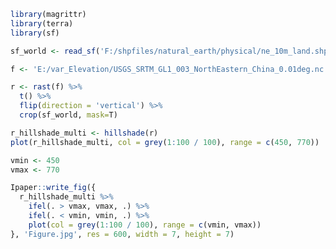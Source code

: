 ```{r}
library(magrittr)
library(terra)
library(sf)
```

```{r}
sf_world <- read_sf('F:/shpfiles/natural_earth/physical/ne_10m_land.shp')
```

```{r}
f <- 'E:/var_Elevation/USGS_SRTM_GL1_003_NorthEastern_China_0.01deg.nc'

r <- rast(f) %>% 
  t() %>% 
  flip(direction = 'vertical') %>% 
  crop(sf_world, mask=T)
```

```{r}
r_hillshade_multi <- hillshade(r)
plot(r_hillshade_multi, col = grey(1:100 / 100), range = c(450, 770))
```

```{r}
vmin <- 450
vmax <- 770

Ipaper::write_fig({
  r_hillshade_multi %>% 
    ifel(. > vmax, vmax, .) %>% 
    ifel(. < vmin, vmin, .) %>% 
    plot(col = grey(1:100 / 100), range = c(vmin, vmax))
}, 'Figure.jpg', res = 600, width = 7, height = 7)
```